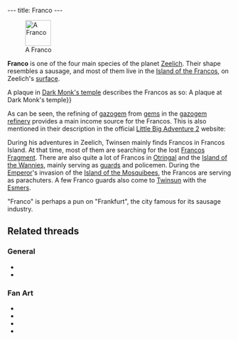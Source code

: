 ---
title: Franco
---

{{twinsunica import}}[[Image:KnartaAnim.gif|right|58px|frame|A Franco]]

'''Franco''' is one of the four main species of the planet [[Zeelich]]. Their shape resembles a sausage, and most of them live in the [[Island of the Francos]], on Zeelich's [[surface]].

A plaque in [[Dark Monk's temple]] describes the Francos as so:
{{Quote
 |quote=Franco representative. The Francos live on the island of the Francos, (what a surprise!), which is enshrouded by the gas swarming with monsters. The Francos refine the gems extracted in the under-gas, and turn them into gazogem, usable by all the vehicles of Zeelich.
 |character=Dark Monk's temple{{!}}A plaque at Dark Monk's temple}}

As can be seen, the refining of [[gazogem]] from [[gems]] in the [[gazogem refinery]] provides a main income source for the Francos. This is also mentioned in their description in the official [[Little Big Adventure 2]] website:

{{Quote
 |quote=A sausage-like race (with all due respects) living on an island which is particularly vulnerable to gas monsters. They control GazoGem production in their refinery, a fuel extracted from the gems mined in the sub-gas. They are also used as soldiers, policemen, guards, and paratroopers in the Emperor's army. They are first-rankers in all battles, raids and all other forms of butchery!
 |character=http://www.magicball.net/mirrors/official-lba2/FAMILLE/FRANCOS.HTM Official LBA 2 site}}

During his adventures in Zeelich, Twinsen mainly finds Francos in Francos Island. At that time, most of them are searching for the lost [[Francos Fragment]]. There are also quite a lot of Francos in [[Otringal]] and the [[Island of the Wannies]], mainly serving as [[franco guard|guards]] and policemen. During the [[Emperor]]'s invasion of the [[Island of the Mosquibees]], the Francos are serving as parachuters. A few Franco guards also come to [[Twinsun]] with the [[Esmers]].

"Franco" is perhaps a pun on "Frankfurt", the city famous for its sausage industry.

==Related threads==
===General===
* {{thread|id=9844|title=Canabalism}}
* {{thread|id=2421|title=Bet you never noticed this!!!}}

===Fan Art===
* {{post|id=267063|title=3D Franco guard and Wannie}}
* {{post|id=228419|title=My first 3d animation!!!}}
* {{post|id=72452|title=Lba3}}
* {{thread|id=4359|title=Sausage....nam nam...}}

[[Category:Francos| ]]
[[Category:Franco characters| ]]
[[Category:Franco enemies| ]]